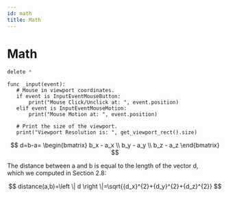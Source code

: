 ```yaml
---
id: math
title: Math
---
```


# Math

```powershell
delete *
```

```gdscript
func _input(event):
   # Mouse in viewport coordinates.
   if event is InputEventMouseButton:
       print("Mouse Click/Unclick at: ", event.position)
   elif event is InputEventMouseMotion:
       print("Mouse Motion at: ", event.position)

   # Print the size of the viewport.
   print("Viewport Resolution is: ", get_viewport_rect().size)
```

$$
d=b-a=
\begin{bmatrix}
 b_x - a_x \\ 
 b_y - a_y \\ 
 b_z - a_z
\end{bmatrix}
$$

The distance between a and b is equal to the length of the vector d,  
which we computed in Section 2.8:

$$
distance(a,b)=\left \| d \right \|=\sqrt{{d_x}^{2}+{d_y}^{2}+{d_z}^{2}}
$$
